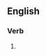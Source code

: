 ==English==

===Verb===
{{head|en|present participle}}

# {{present participle of|depersonalize|lang=en|nocat=1}}